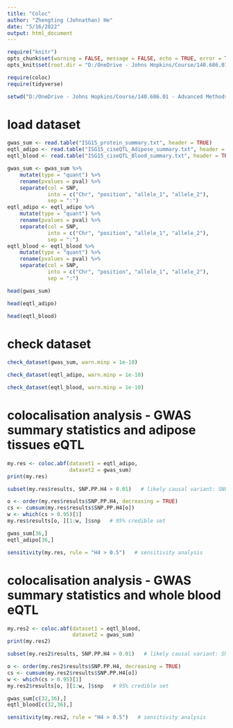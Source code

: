 ```yaml
---
title: "Coloc"
author: "Zhengting (Johnathan) He"
date: "5/16/2022"
output: html_document
---
```



```r
require("knitr")
opts_chunk$set(warning = FALSE, message = FALSE, echo = TRUE, error = TRUE)
opts_knit$set(root.dir = "D:/OneDrive - Johns Hopkins/Course/140.686.01 - Advanced Methods for Statistical Genetics and Genomics/assignment/homework_2/files")
```


```r
require(coloc)
require(tidyverse)

setwd("D:/OneDrive - Johns Hopkins/Course/140.686.01 - Advanced Methods for Statistical Genetics and Genomics/assignment/homework_2/files")
```


# load dataset


```r
gwas_sum <- read.table("ISG15_protein_summary.txt", header = TRUE)
eqtl_adipo <- read.table("ISG15_ciseQTL_Adipose_summary.txt", header = TRUE)
eqtl_blood <- read.table("ISG15_ciseQTL_Blood_summary.txt", header = TRUE)
```


```r
gwas_sum <- gwas_sum %>% 
    mutate(type = "quant") %>% 
    rename(pvalues = pval) %>%
    separate(col = SNP,
             into = c("Chr", "position", "allele_1", "allele_2"),
             sep = ":")
eqtl_adipo <- eqtl_adipo %>% 
    mutate(type = "quant") %>% 
    rename(pvalues = pval) %>%
    separate(col = SNP,
             into = c("Chr", "position", "allele_1", "allele_2"),
             sep = ":")
eqtl_blood <- eqtl_blood %>% 
    mutate(type = "quant") %>% 
    rename(pvalues = pval) %>%
    separate(col = SNP,
             into = c("Chr", "position", "allele_1", "allele_2"),
             sep = ":")
```


```r
head(gwas_sum)
```


```r
head(eqtl_adipo)
```


```r
head(eqtl_blood)
```


# check dataset


```r
check_dataset(gwas_sum, warn.minp = 1e-10)
```


```r
check_dataset(eqtl_adipo, warn.minp = 1e-10)
```


```r
check_dataset(eqtl_blood, warn.minp = 1e-10)
```


# colocalisation analysis - GWAS summary statistics and adipose tissues eQTL


```r
my.res <- coloc.abf(dataset1 = eqtl_adipo,
                    dataset2 = gwas_sum)
print(my.res)
```


```r
subset(my.res$results, SNP.PP.H4 > 0.01)   # likely causal variant: SNP.PP.H4 > 0.01
```


```r
o <- order(my.res$results$SNP.PP.H4, decreasing = TRUE)
cs <- cumsum(my.res$results$SNP.PP.H4[o])
w <- which(cs > 0.95)[1]
my.res$results[o, ][1:w, ]$snp   # 95% credible set
```


```r
gwas_sum[36,]
eqtl_adipo[36,]
```


```r
sensitivity(my.res, rule = "H4 > 0.5")   # sensitivity analysis
```


# colocalisation analysis - GWAS summary statistics and whole blood eQTL


```r
my.res2 <- coloc.abf(dataset1 = eqtl_blood,
                     dataset2 = gwas_sum)
print(my.res2)
```


```r
subset(my.res2$results, SNP.PP.H4 > 0.01)   # likely causal variant: SNP.PP.H4 > 0.01
```


```r
o <- order(my.res2$results$SNP.PP.H4, decreasing = TRUE)
cs <- cumsum(my.res2$results$SNP.PP.H4[o])
w <- which(cs > 0.95)[1]
my.res2$results[o, ][1:w, ]$snp   # 95% credible set
```


```r
gwas_sum[c(32,36),]
eqtl_blood[c(32,36),]
```


```r
sensitivity(my.res2, rule = "H4 > 0.5")   # sensitivity analysis
```


